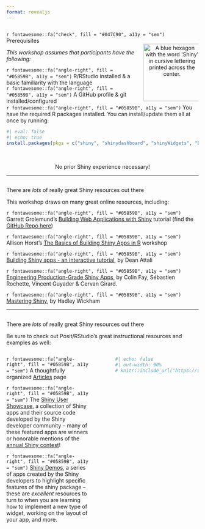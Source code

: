 ```yaml
---
format: revealjs
---
```


## {#prerequisites data-menu-title="Prerequisites"}

<div class="slide-title">`r fontawesome::fa("check", fill = "#047C90", a11y = "sem")` Prerequisites</div>

:::: {.columns} 

::: {.column width="70%"}
<p class="body-text bottombr">*This workshop assumes that participants have the following:*</p>

<div class="body-text topbr">`r fontawesome::fa("angle-right", fill = "#05859B", a11y = "sem")` R/RStudio installed & a basic familiarity with the language</div>

<div class="body-text topbr">`r fontawesome::fa("angle-right", fill = "#05859B", a11y = "sem")` A GitHub profile & git installed/configured</div>
:::

::: {.column width="30%"}
<center><img src="images/shiny.png" alt="A blue hexagon with the word 'Shiny' in cursive lettering printed across the center." width="150"/></center>
:::

::::

<div class="body-text topbr">`r fontawesome::fa("angle-right", fill = "#05859B", a11y = "sem")` You have the required R packages installed. You can install/update them all at once by running:</div>

```r
#| eval: false
#| echo: true
install.packages(pkgs = c("shiny", "shinydashboard", "shinyWidgets", "DT", "leaflet", "shinycssloaders", "tidyverse", "bslib", "fresh", "reactlog", "shinytest2", "palmerpenguins", "lterdatasampler", "gapminder"))
```

<br>

<center><div class="large-body-text">No prior Shiny experience necessary!</div></center>

---

## {#resources1 data-menu-title="Resources"}

<div class="slide-title">There are *lots* of really great Shiny resources out there</div>

<p class="body-text">This workshop draws on many great online resources, including:</p>

<p class="small-text topbr">`r fontawesome::fa("angle-right", fill = "#05859B", a11y = "sem")` Garrett Grolemund's [Building Web Applications with Shiny](https://shiny.rstudio.com/tutorial/) tutorial (find the [GitHub Repo here](ttps://github.com/rstudio-education/shiny.rstudio.com-tutorial))</p>  

<p class="small-text topbr">`r fontawesome::fa("angle-right", fill = "#05859B", a11y = "sem")` Allison Horst's [The Basics of Building Shiny Apps in R](https://github.com/allisonhorst/shiny-basics-sb-r-ladies) workshop</p>  

<p class="small-text topbr">`r fontawesome::fa("angle-right", fill = "#05859B", a11y = "sem")` [Building Shiny apps - an interactive tutorial](https://deanattali.com/blog/building-shiny-apps-tutorial/), by Dean Attali</p>  

<p class="small-text topbr">`r fontawesome::fa("angle-right", fill = "#05859B", a11y = "sem")` [Engineering Production-Grade Shiny Apps](https://engineering-shiny.org/index.html), by Colin Fay, Sébastien Rochette, Vincent Guyader & Cervan Girard.</p>  

<p class="small-text topbr">`r fontawesome::fa("angle-right", fill = "#05859B", a11y = "sem")` [Mastering Shiny](https://mastering-shiny.org/basic-app.html), by Hadley Wickham</p>  

---

## {#resources1 data-menu-title="More resources"}

<div class="slide-title">There are *lots* of really great Shiny resources out there</div>

<p class="body-text bottombr">Be sure to check out Posit/RStudio's great instructional resources and examples as well:</p>

:::: {.columns} 

::: {.column width="45%"}
<p class="small-text topbr">`r fontawesome::fa("angle-right", fill = "#05859B", a11y = "sem")` A thoughtfully organized [Articles](https://shiny.rstudio.com/articles/) page</p>

<p class="small-text topbr">`r fontawesome::fa("angle-right", fill = "#05859B", a11y = "sem")` The [Shiny User Showcase](https://shiny.rstudio.com/gallery/#user-showcase), a collection of Shiny apps and their source code developed by the Shiny developer community -- many of these featured apps are winners or honorable mentions of the [annual Shiny contest](https://www.rstudio.com/blog/winners-of-the-3rd-annual-shiny-contest/)!</p>

<p class="small-text topbr">`r fontawesome::fa("angle-right", fill = "#05859B", a11y = "sem")` [Shiny Demos](https://shiny.rstudio.com/gallery/#demos), a series of apps created by the Shiny developers to highlight specific features of the shiny package -- these are *excellent* resources to turn to when you are learning how to implement a new type of widget, working on the layout of your app, and more.</p>
:::

::: {.column width="5%"}
:::

::: {.column width="45%"}
<!-- <iframe src="https://shiny.rstudio.com/articles/" title="Shiny Articles" height=400 width=450></iframe> -->
```r
#| echo: false
#| out-width: 90%
# knitr::include_url("https://shiny.rstudio.com/articles/")
```
:::

::::
